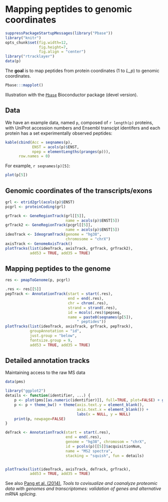 # Mapping peptides to genomic coordinates

```r
suppressPackageStartupMessages(library("Pbase"))
library("knitr")
opts_chunk$set(fig.width=12,
               fig.height=7,
               fig.align = "center")
library("rtracklayer")
data(p)
```

The **goal** is to map peptides from protein coordinates (1 to *L_p*)
to genomic coordinates.

```r
Pbase:::mapplot()
```

Illustration with the
[`Pbase`](http://bioconductor.org/packages/devel/bioc/html/Pbase.html)
Bioconductor package (devel version).

## Data

We have an example data, named `p`, composed of `r length(p)`
proteins, with UniProt accession numbers and Ensembl transcipt
identifers and each protein has a set experimentally observed
peptides:

```r
kable(cbind(Acc = seqnames(p),
            ENST = acols(p)$ENST,
            npep = elementLengths(pranges(p))),
      row.names = 0)
```

For example, `r seqnames(p)[5]`:

```r
plot(p[5])
```

## Genomic coordinates of the transcripts/exons

```r
grl <- etrid2grl(acols(p)$ENST)
pcgrl <- proteinCoding(grl)
```

```r
grTrack <- GeneRegionTrack(grl[[5]],
                           name = acols(p)$ENST[5])
grTrack2 <- GeneRegionTrack(pcgrl[[5]],
                           name = acols(p)$ENST[5])
ideoTrack <- IdeogramTrack(genome = "hg38",
                           chromosome = "chrX")
axisTrack <- GenomeAxisTrack()
plotTracks(list(ideoTrack, axisTrack, grTrack, grTrack2),
           add53 = TRUE, add35 = TRUE)
```

## Mapping peptides to the genome

```r
res <- pmapToGenome(p, pcgrl)
```

```r
.res <- res[[5]]
pepTrack <- AnnotationTrack(start = start(.res),
                            end = end(.res),
                            chr = chrom(.res),
                            strand = strand(.res),
                            id = mcols(.res)$pepseq,
                            name = paste0(seqnames(p[5]),
                                " peptides"))
plotTracks(list(ideoTrack, axisTrack, grTrack, pepTrack),
           groupAnnotation = "id",
           just.group = "below",
           fontsize.group = 9,
           add53 = TRUE, add35 = TRUE)
```

## Detailed annotation tracks

Maintaining access to the raw MS data

```r
data(pms)

library("ggplot2")
details <- function(identifier, ...) {
    p <- plot(pms[[as.numeric(identifier)]], full=TRUE, plot=FALSE) + ggtitle("") 
    p <- p + theme_bw() + theme(axis.text.y = element_blank(),
                                axis.text.x = element_blank()) + 
                                labs(x = NULL, y = NULL)
    print(p, newpage=FALSE)
}

deTrack <- AnnotationTrack(start = start(.res),
                           end = end(.res),
                           genome = "hg38", chromosom = "chrX",
                           id = pcols(p)[[5]]$acquisitionNum,
                           name = "MS2 spectra",
                           stacking = "squish", fun = details)


plotTracks(list(ideoTrack, axisTrack, deTrack, grTrack),
           add53 = TRUE, add35 = TRUE)
```

See also
[Pang et al. (2014)](http://www.ncbi.nlm.nih.gov/pubmed/24152167),
*Tools to covisualize and coanalyze proteomic data with genomes and
transcriptomes: validation of genes and alternative mRNA splicing.*
